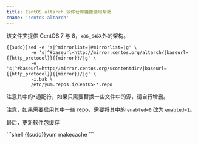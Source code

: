```yaml
---
title: CentOS altarch 软件仓库镜像使用帮助
cname: 'centos-altarch'
---
```


该文件夹提供 CentOS 7 与 8，`x86_64`以外的架构。

<CodeBlock>

```shell
{{sudo}}sed -e 's|^mirrorlist=|#mirrorlist=|g' \
         -e 's|^#baseurl=http://mirror.centos.org/altarch/|baseurl={{http_protocol}}{{mirror}}/|g' \
         -e 's|^#baseurl=http://mirror.centos.org/$contentdir/|baseurl={{http_protocol}}{{mirror}}/|g' \
         -i.bak \
         /etc/yum.repos.d/CentOS-*.repo
```

</CodeBlock>

注意其中的`*`通配符，如果只需要替换一些文件中的源，请自行增删。

注意，如果需要启用其中一些 repo，需要将其中的 `enabled=0` 改为 `enabled=1`。

最后，更新软件包缓存

<CodeBlock>
```shell
{{sudo}}yum makecache
```
</CodeBlock>
